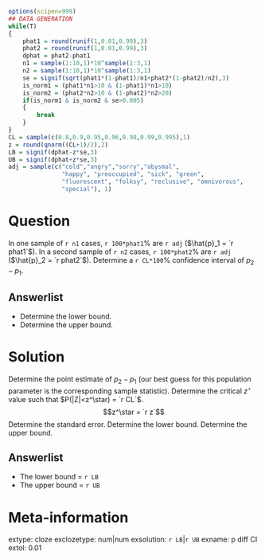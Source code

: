 ```r
options(scipen=999)
## DATA GENERATION
while(T)
{
    phat1 = round(runif(1,0.01,0.99),3)
    phat2 = round(runif(1,0.01,0.99),3)
    dphat = phat2-phat1
    n1 = sample(1:10,1)*10^sample(1:3,1)
    n2 = sample(1:10,1)*10^sample(1:3,1)
    se = signif(sqrt(phat1*(1-phat1)/n1+phat2*(1-phat2)/n2),3)
    is_norm1 = (phat1*n1>10 & (1-phat1)*n1>10)
    is_norm2 = (phat2*n2>10 & (1-phat2)*n2>20)
    if(is_norm1 & is_norm2 & se>0.005)
    {
        break
    }
}
CL = sample(c(0.8,0.9,0.95,0.96,0.98,0.99,0.995),1)
z = round(qnorm((CL+1)/2),2)
LB = signif(dphat-z*se,3)
UB = signif(dphat+z*se,3)
adj = sample(c("cold","angry","sorry","abysmal",
               "happy", "preoccupied", "sick", "green",
               "fluorescent", "folksy", "reclusive", "omnivorous",
               "special"), 1)
```


Question
========

In one sample of `r n1` cases, `r 100*phat1`% are `r adj` ($\hat{p}_1 = `r phat1`$). In a second sample of `r n2` cases, `r 100*phat2`% are `r adj` ($\hat{p}_2 = `r phat2`$). Determine a `r CL*100`% confidence interval of $p_2 - p_1$.

Answerlist
--------
* Determine the lower bound.
* Determine the upper bound.


Solution
========

Determine the point estimate of $p_2-p_1$ (our best guess for this population parameter is the corresponding sample statistic).
\begin{align*}
\hat{p}_2 - \hat{p}_1 &= `r phat2` - `r phat1` \\
 &= `r dphat`
\end{align*}
Determine the critical $z^\star$ value such that $P(|Z|<z^\star) = `r CL`$.
 $$z^\star = `r z`$$
Determine the standard error.
\begin{align*}
SE &= \sqrt{\frac{\hat{p}_1(1-\hat{p}_1)}{n_1}+\frac{\hat{p}_2(1-\hat{p}_2)}{n_2}} \\\\
&= \sqrt{\frac{(`r phat1`)(`r 1-phat1`)}{`r n1`}+\frac{(`r phat2`)(`r 1-phat2`)}{`r n2`}}\\\\
&= `r se`
\end{align*}
Determine the lower bound.
\begin{align*}
LB &= \text{point estimate} - ME \\
&= (\hat{p}_2 - \hat{p}_1) - z^\star SE \\
&= `r dphat` - (`r z`)(`r se`) \\
&= `r LB`
\end{align*}
Determine the upper bound.
\begin{align*}
UB &= \text{point estimate} + ME \\
&= (\hat{p}_2 - \hat{p}_1) + z^\star SE \\
&= `r dphat` + (`r z`)(`r se`) \\
&= `r UB`
\end{align*}

Answerlist
--------
* The lower bound = `r LB`
* The upper bound = `r UB`


Meta-information
============
extype: cloze
exclozetype: num|num
exsolution: `r LB`|`r UB`
exname: p diff CI
extol: 0.01
